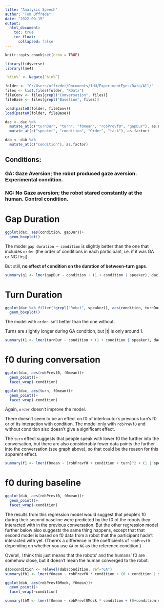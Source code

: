 ```yaml
---
title: "Analysis Speech"
author: "Tom Offrede"
date: "2022-09-15"
output:
  html_document:
    toc: true
    toc_float: 
      collapsed: false
---
```


```r
knitr::opts_chunk$set(echo = TRUE)
```

```r
library(tidyverse)
library(lme4)

`%!in%` <- Negate(`%in%`)

folder <- "C:/Users/offredet/Documents/1HU/ExperimentEyes/Data/All/"
files <- list.files(folder, "RData")
fileConv <- files[grepl("Conversation", files)]
fileBase <- files[grepl("Baseline", files)]

load(paste0(folder, fileConv))
load(paste0(folder, fileBase))

dac <- dac %>%
  mutate_at(c("turnDur", "turn", "f0mean", "robPrevf0", "gapDur"), as.numeric) %>%
  mutate_at(c("speaker", "condition", "Order", "task"), as.factor)

dab <- dab %>%
  mutate_at(c("condition"), as.factor)
```

## Conditions:
### GA: Gaze Aversion; the robot produced gaze aversion. Experimental condition.
### NG: No Gaze aversion; the robot stared constantly at the human. Control condition.

# Gap Duration

```r
ggplot(dac, aes(condition, gapDur))+
  geom_boxplot()
```


The model `gap duration ~ condition` is slightly better than the one that includes `order` (the order of conditions in each participant, i.e. if it was GA or NG first).

But still, **no effect of condition on the duration of between-turn gaps**.

```r
summary(g1 <- lmer(gapDur ~ condition + (1 + condition | speaker), dac))
```

# Turn Duration

```r
ggplot(dac %>% filter(!grepl("Robot", speaker)), aes(condition, turnDur))+
  geom_boxplot()
```

The model with `order` isn't better than the one without.

Turns are slightly longer during GA condition, but |t| is only around 1.

```r
summary(t1 <- lmer(turnDur ~ condition + (1 + condition | speaker), dac %>% filter(!grepl("Robot", speaker))))
```

# f0 during conversation

```r
ggplot(dac, aes(robPrevf0, f0mean))+
  geom_point()+
  facet_wrap(~condition)

ggplot(dac, aes(turn, f0mean))+
  geom_point()+
  facet_wrap(~condition)
```


Again, `order` doesn't improve the model.

There doesn't seem to be an effect on f0 of interlocutor's previous turn's f0 or of its interaction with condition.
The model only with `robPrevf0` and without condition also doesn't give a significant effect.

The `turn` effect suggests that people speak with lower f0 the further into the conversation, but there are also considerably fewer data points the further into the conversation (see graph above), so that could be the reason for this apparent effect.

```r
summary(f1 <- lmer(f0mean ~ (robPrevf0 + condition + turn)^2 + (1 | speaker), dac %>% filter(!grepl("Robot", speaker))))
```

# f0 during baseline

```r
ggplot(dab, aes(robPrevf0, f0mean))+
  geom_point()+
  facet_wrap(~condition)
```

The results from this regression model would suggest that people's f0 during their second baseline were predicted by the f0 of the robots they interacted with in the previous conversation. But the other regression model further below also suggests the same thing happens, except that that second model is based on f0 data from a robot that the participant hadn't interacted with yet. (There's a difference in the coefficients of `robPrevf0` depending on whether you use `GA` or `NG` as the reference condition.)

Overall, I think this just means that the robots' and the humans' f0 are somehow close, but it doesn't mean the human converged to the robot.

```r
dab$condition <- relevel(dab$condition, ref="GA")
summary(fb1 <- lmer(f0mean ~ robPrevf0 * condition + (0 + condition | speaker), dab))
```
```r
ggplot(dab, aes(robPrevf0Mock, f0mean))+
  geom_point()+
  facet_wrap(~condition)
```


```r
summary(fbM <- lmer(f0mean ~ robPrevf0Mock * condition + (0+condition|speaker), dab))
```


















